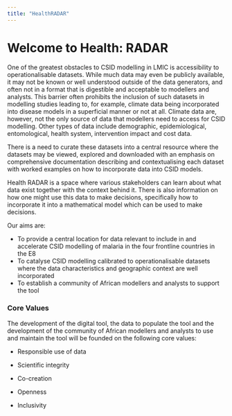 ```yaml
---
title: "HealthRADAR"
---
```


# Welcome to Health: RADAR

One of the greatest obstacles to CSID modelling in LMIC is accessibility to operationalisable datasets. While much data may even be publicly available, it may not be known or well understood outside of the data generators, and often not in a format that is digestible and acceptable to modellers and analysts. This barrier often prohibits the inclusion of such datasets in modelling studies leading to, for example, climate data being incorporated into disease models in a superficial manner or not at all. Climate data are, however, not the only source of data that modellers need to access for CSID modelling. Other types of data include demographic, epidemiological, entomological, health system, intervention impact and cost data.

There is a need to curate these datasets into a central resource where the datasets may be viewed, explored and downloaded with an emphasis on comprehensive documentation describing and contextualising each dataset with worked examples on how to incorporate data into CSID models.

Health RADAR is a space where various stakeholders can learn about what data exist together with the context behind it. There is also information on how one might use this data to make decisions, specifically how to incorporate it into a mathematical model which can be used to make decisions.

Our aims are:

-   To provide a central location for data relevant to include in and accelerate CSID modelling of malaria in the four frontline countries in the E8
-   To catalyse CSID modelling calibrated to operationalisable datasets where the data characteristics and geographic context are well incorporated
-   To establish a community of African modellers and analysts to support the tool

### Core Values

The development of the digital tool, the data to populate the tool and the development of the community of African modellers and analysts to use and maintain the tool will be founded on the following core values:

-   Responsible use of data

-   Scientific integrity

-   Co-creation 

-   Openness

-   Inclusivity
